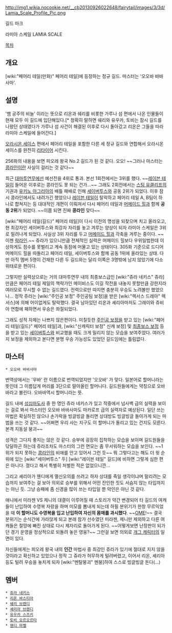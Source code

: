 http://img1.wikia.nocookie.net/__cb20130926022648/fairytail/images/3/3d/Lamia_Scale_Profile_Pic.png

길드 마크

라미아 스케일
LAMIA SCALE

[[목차]]

== 개요 ==
[wiki:"페어리 테일(만화)" 페어리 테일]에 등장하는 정규 길드. 마스터는 '오오바 바바사마'.

== 설명 ==
'뱀 공주의 비늘' 이라는 뜻으로 리온과 쉐리를 비롯한 가루나 섬 편에서 나온 인물들이 현재 모두 이 길드에 입단해있다.[* 정확히 말하면 쉐리와 유우카, 토비는 잠시 길드를 나왔던 상태였다가 가루나 섬 사건이 해결된 이후로 다시 돌아갔고 리온은 그들을 따라 라미아 스케일에 들어간다.]

[[오라시온 세이스]] 편에서 페어리 테일을 포함한 다른 세 정규 길드와 연합해서 오라시온 세이스를 완전히 [[리타이어]] 시킨다.

256화의 내용을 보면 피오레 왕국 No.2 길드가 된 것 같다. 오오! ~~그러나 마스터는 [[콩라인]]이란 사실이 걸리는 것 같다~~

최근 [[대마투연무]]에선 예선전을 4위로 통과. 본선 1회전에서는 3위를 했다. ~~[[레이븐 테일]]이 들어온 이후로는 콩라인도 못 되는 건가...~~ 그래도 2회전에서는 [[스팅 유클리프]]의 기권과 [[유키노 아그리아]]의 배틀 패배로 인해 [[세이버투스]]와 공동 2위가 되었다. 이후 잠시 콩라인에서도 내려가긴 했었으나 [[레이븐 테일]]이 탈락하고 페어리 테일 A, B팀이 하나로 합쳐지는 등 대대적인 개편이 이뤄져서 다시 페어리 테일과 [[머메이드 힐]]과 함께 '''공동 2위'''가 되었다. ~~이쯤 되면 진짜 '''콩라인''' 맞다~~ 

[wiki:"페어리 테일(길드)" 페어리 테일]이 다시 이전의 명성을 되찾으며 치고 올라오고, 현 최강자인 세이버투스와 최강자 자리를 놓고 겨루는 양상이 되자 라미아 스케일은 3위로 밀려나게 되었다. 사실상 3위 자리를 두고 [[머메이드 힐]]과 각축을 겨루는 중이다. ~~이젠 [[락라인]].~~ 쥬라가 있으니만큼 전체적인 실력은 머메이드 힐보다 우위일법한데 이상하게도 점수를 못벌리고 계속 동점에 머물고 있는 상태이다. 305화 기준으로 드디어 머메이드 힐을 따돌리고 페어리 테일, 세이버투스와 함께 공동 1위에 올라있는 상태. 다만 아직 멤버 5명이 건재한 다른 두 길드와는 달리 이쪽은 3명밖에 남지 않았기에 다소 위태로운 편이다.

그렇지만 실력상으로는 거의 대마투연무 내의 최종보스급인 [wiki:"쥬라 네키스" 쥬라]만큼은 페어리 테일 제일의 책략가인 메이비스도 이길 작전을 내놓지 못할만큼 강한지라 여러모로 무시할 수 없는 길드였다. 전력으로만 따지면 충분히 우승도 노려볼만 했었으나... 정작 쥬라는 [wiki:"주인공 보정" 주인공팀 보정]을 받은 [wiki:"렉서스 드레아" 렉서스]에 의해 어이없게도 탈락했다. 결국 남아있던 리온과 셰리아마저도 그레이와 쥬비아 연합에 패하면서 우승은 좌절되었다. 

그래도 성적 자체는 나쁘지 않은편이다. 미칠듯한 [[주인공 보정]]을 받고 있는 [wiki:"페어리 테일(길드)" 페어리 테일]과, [wiki:"신캐릭터 보정" 신캐 보정] 및 [[최종보스 보정]] 등을 받고 있는 [[세이버투스]]와 비교했을 때도 크게 밀리지 않는 모습을 보여주었다. 여러가지 보정을 제외하고 본다면 분명 우승 가능성도 있었던 길드임에는 틀림없다.

== 마스터 ==
 * 오오바 바바사마
번역상에서는 '우바' 란 이름으로 번역되었지만 '오오바' 가 맞다. 일본어로 할머니라는 뜻인데 그 이름답게 머리를 3단으로 말아올린 할머니다.
길드원들에게는 약칭으로 오바바라고 불린다. 오바바역시 할머니라는 뜻.

길드 내에 [[성십마도사]] 중 한 명인 쥬라 네키스가 있고 작중에서 넘사벽 급의 실력을 보이는 걸로 봐서 마스터인 오오바 바바사마도 마카로프 급의 실력자로 예상된다. 일단 쓰는 마법은 확실하진 않으나 손가락을 빙글빙글 돌리면 상대방도 빙글빙글 돌아가게 되는 마법을 쓰는 것 같다. ~~어쩌면 우리 사는 지구도 이 할머니가 돌리고 있는 건지도 모른다. 본격 지동설 붕괴~~

성격은 그다지 좋지는 않은 것 같다. 승부에 굉장히 집착하는 모습을 보이며 길드원들을 닦달하곤 하는데 쥬라조차도 마스터의 그런 면모는 좀 무서워하는 모습을 보인다. ~~1위가 되지 못하는 [[콩라인]]의 비애를 안고 있어서 그런 듯~~ 뭐 그렇다고는 해도 더 윗 순위에 있는 [wiki:"세이버투스" 두] [wiki:"레이븐 테일" 길드]에 비하면 그렇게 심한 편은 아니다. 졌다고 해서 특별히 처벌한 적은 없었으니깐...

그리고 셰리아가 웬디에게 멸신오의를 쓰려고 하자 상대를 죽일 생각이냐며 말리려는 모습까지 보여주는 걸 보아 의외로 승부를 위해서 어떤 잔인한 짓도 서슴지 않는 타입까지는 아닌 듯. 그냥 승패에 좀 신경을 많이 쓰는 타입일 뿐 악인은 아닌 것 같다.

애니에서 미라젠 VS 제니의 대결이 이루어질 때 스토리가 약간 변경되어 타 길드의 여캐들이 난입하여 수영복 자랑을 하며 미모를 뽐내게 되는데 하필 분위기가 한창 무르익었을 때 '''이 할머니도 수영복을 입고 난입하여 자신의 몸매를 과시했다'''. ~~[[OME]]!~~ 결국 분위기는 순식간에 가라앉게 되고 본래 참가 선수였던 미라젠, 제니만 제외하고 다른 여캐들은 절망에 빠진 상태로 다시 제자리로 돌아가게 된다. ~~어떻게보면 난장판이 되가던 경기 운영을 정상적으로 되돌려 놓은 영웅?~~ 그런걸 보면 의외로 [[개그 캐릭터]]의 일면이 있다.

자신들에게는 피오레 왕국 내의 '''인간''' 마법사 중 최강인 쥬라가 있기에 절대로 지지 않을 것이라고 확신하고 있었으나 정작 그 쥬라가 허무하게 털려버렸고, 이어서 리온, 셰리아 등도 털려 우승을 놓치게 되자 [wiki:"멘탈붕괴" 멘붕]하여 스스로 빙글빙글 돈다(...)

== 멤버 ==
 * [[쥬라 네키스]]
 * [[리온 바스티아]]
 * [[쉐리 브렌디]]
 * [[셰리아 브렌디]]
 * [[유우카 스즈키]]
 * [[토비 오르오르타]]
 * [[웬디 마벨]]
